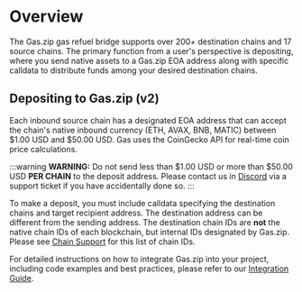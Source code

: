 # Overview

The Gas.zip gas refuel bridge supports over 200+ destination chains and 17 source chains. The primary function from a user's perspective is depositing, where you send native assets to a Gas.zip EOA address along with specific calldata to distribute funds among your desired destination chains.

## Depositing to Gas.zip (v2)

Each inbound source chain has a designated EOA address that can accept the chain's native inbound currency (ETH, AVAX, BNB, MATIC) between $1.00 USD and $50.00 USD. Gas uses the CoinGecko API for real-time coin price calculations.

:::warning
**WARNING:** Do not send less than $1.00 USD or more than $50.00 USD **PER CHAIN** to the deposit address. Please contact us in [Discord](https://discord.gg/gasdotzip) via a support ticket if you have accidentally done so.
:::

To make a deposit, you must include calldata specifying the destination chains and target recipient address. The destination address can be different from the sending address. The destination chain IDs are **not** the native chain IDs of each blockchain, but internal IDs designated by Gas.zip. Please see [Chain Support](/gas/chain-support/outbound) for this list of chain IDs.

For detailed instructions on how to integrate Gas.zip into your project, including code examples and best practices, please refer to our [Integration Guide](/gas/code-examples/eoaDeposit).